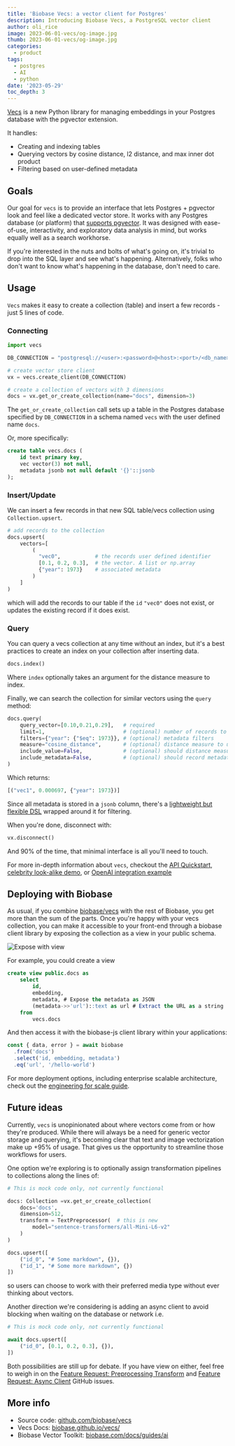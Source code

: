 ```yaml
---
title: 'Biobase Vecs: a vector client for Postgres'
description: Introducing Biobase Vecs, a PostgreSQL vector client
author: oli_rice
image: 2023-06-01-vecs/og-image.jpg
thumb: 2023-06-01-vecs/og-image.jpg
categories:
  - product
tags:
  - postgres
  - AI
  - python
date: '2023-05-29'
toc_depth: 3
---
```


[Vecs](https://github.com/biobase/vecs) is a new Python library for managing embeddings in your Postgres database with the pgvector extension.

It handles:

- Creating and indexing tables
- Querying vectors by cosine distance, l2 distance, and max inner dot product
- Filtering based on user-defined metadata

## Goals

Our goal for `vecs` is to provide an interface that lets Postgres + pgvector look and feel like a dedicated vector store. It works with any Postgres database (or platform) that [supports pgvector](https://github.com/pgvector/pgvector/issues/54).
It was designed with ease-of-use, interactivity, and exploratory data analysis in mind, but works equally well as a search workhorse.

If you're interested in the nuts and bolts of what's going on, it's trivial to drop into the SQL layer and see what's happening.
Alternatively, folks who don't want to know what's happening in the database, don't need to care.

## Usage

`Vecs` makes it easy to create a collection (table) and insert a few records - just 5 lines of code.

### Connecting

```python
import vecs

DB_CONNECTION = "postgresql://<user>:<password>@<host>:<port>/<db_name>"

# create vector store client
vx = vecs.create_client(DB_CONNECTION)

# create a collection of vectors with 3 dimensions
docs = vx.get_or_create_collection(name="docs", dimension=3)
```

The `get_or_create_collection` call sets up a table in the Postgres database specified by `DB_CONNECTION` in a schema named `vecs` with the user defined name `docs`.

Or, more specifically:

```sql
create table vecs.docs (
    id text primary key,
    vec vector(3) not null,
    metadata jsonb not null default '{}'::jsonb
);
```

### Insert/Update

We can insert a few records in that new SQL table/vecs collection using `Collection.upsert`.

```python
# add records to the collection
docs.upsert(
    vectors=[
        (
          "vec0",           # the records user defined identifier
          [0.1, 0.2, 0.3],  # the vector. A list or np.array
          {"year": 1973}    # associated metadata
        )
    ]
)
```

which will add the records to our table if the `id` `"vec0"` does not exist, or updates the existing record if it does exist.

### Query

You can query a vecs collection at any time without an index, but it's a best practices to create an index on your collection after inserting
data.

```python
docs.index()
```

Where `index` optionally takes an argument for the distance measure to index.

Finally, we can search the collection for similar vectors using the `query` method:

```python
docs.query(
    query_vector=[0.10,0.21,0.29],   # required
    limit=1,                         # (optional) number of records to return
    filters={"year": {"$eq": 1973}}, # (optional) metadata filters
    measure="cosine_distance",       # (optional) distance measure to use
    include_value=False,             # (optional) should distance measure values be returned?
    include_metadata=False,          # (optional) should record metadata be returned?
)
```

Which returns:

```python
[("vec1", 0.000697, {"year": 1973})]
```

Since all metadata is stored in a `jsonb` column, there's a [lightweight but flexible DSL](https://biobase.github.io/vecs/concepts_metadata/) wrapped around it for filtering.

When you're done, disconnect with:

```python
vx.disconnect()
```

And 90% of the time, that minimal interface is all you'll need to touch.

For more in-depth information about `vecs`, checkout the [API Quickstart](https://biobase.github.io/vecs/api/),
[celebrity look-alike demo](https://github.com/biobase-ai/biobase/blob/be1f4ea85e10cc8134e389dcdbe6a092b08612f1/examples/ai/face_similarity.ipynb),
or [OpenAI integration example](https://biobase.github.io/vecs/integrations_openai/)

## Deploying with Biobase

As usual, if you combine [biobase/vecs](https://github.com/biobase/vecs) with the rest of Biobase, you get more than the sum of the parts.
Once you're happy with your vecs collection, you can make it accessible to your front-end through a biobase client library by exposing the collection as a view
in your public schema.

![Expose with view](/images/blog/2023-06-01-vecs/single-database.png)

For example, you could create a view

```sql
create view public.docs as
    select
        id,
        embedding,
        metadata, # Expose the metadata as JSON
        (metadata->>'url')::text as url # Extract the URL as a string
    from
        vecs.docs
```

And then access it with the biobase-js client library within your applications:

```js
const { data, error } = await biobase
  .from('docs')
  .select('id, embedding, metadata')
  .eq('url', '/hello-world')
```

For more deployment options, including enterprise scalable architecture, check out the [engineering for scale guide](https://biobase.com/docs/guides/ai/engineering-for-scale#simple-workloads).

## Future ideas

Currently, `vecs` is unopinionated about where vectors come from or how they're produced. While there will always be a need for generic vector
storage and querying, it's becoming clear that text and image vectorization make up +95% of usage. That gives us the opportunity to
streamline those workflows for users.

One option we're exploring is to optionally assign transformation pipelines to collections along the lines of:

```python
# This is mock code only, not currently functional

docs: Collection =vx.get_or_create_collection(
    docs='docs',
    dimension=512,
    transform = TextPreprocessor(  # this is new
        model="sentence-transformers/all-Mini-L6-v2"
    )
)

docs.upsert([
    ("id_0", "# Some markdown", {}),
    ("id_1", "# Some more markdown", {})
])
```

so users can choose to work with their preferred media type without ever thinking about vectors.

Another direction we're considering is adding an async client to avoid blocking when waiting on the database or network i.e.

```python
# This is mock code only, not currently functional

await docs.upsert([
    ("id_0", [0.1, 0.2, 0.3], {}),
])
```

Both possibilities are still up for debate. If you have view on either, feel free to weigh in on the
[Feature Request: Preprocessing Transform](https://github.com/biobase/vecs/issues/5)
and [Feature Request: Async Client](https://github.com/biobase/vecs/issues/6) GitHub issues.

## More info

- Source code: [github.com/biobase/vecs](https://github.com/biobase/vecs)
- Vecs Docs: [biobase.github.io/vecs/](https://biobase.github.io/vecs/)
- Biobase Vector Toolkit: [biobase.com/docs/guides/ai](/docs/guides/ai)
